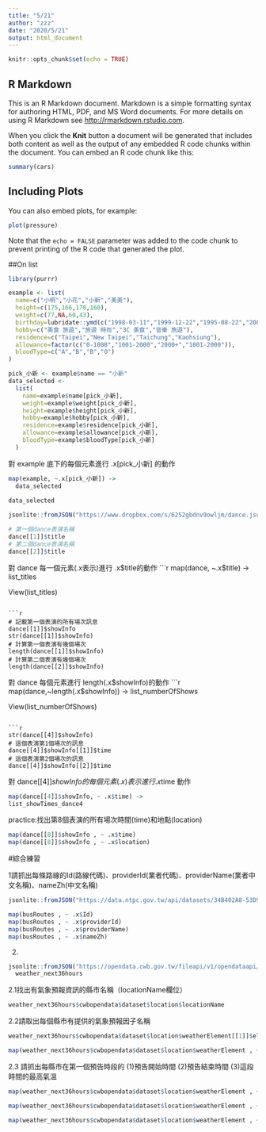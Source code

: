 ```yaml
---
title: "5/21"
author: "zzz"
date: "2020/5/21"
output: html_document
---
```


```r
knitr::opts_chunk$set(echo = TRUE)
```

## R Markdown

This is an R Markdown document. Markdown is a simple formatting syntax for authoring HTML, PDF, and MS Word documents. For more details on using R Markdown see <http://rmarkdown.rstudio.com>.

When you click the **Knit** button a document will be generated that includes both content as well as the output of any embedded R code chunks within the document. You can embed an R code chunk like this:

```r
summary(cars)
```

## Including Plots

You can also embed plots, for example:

```r
plot(pressure)
```

Note that the `echo = FALSE` parameter was added to the code chunk to prevent printing of the R code that generated the plot.


##On list

```r
library(purrr)
```

```r
example <- list(
  name=c("小明","小花","小新","美美"),
  height=c(175,166,170,160),
  weight=c(77,NA,60,43),
  birthday=lubridate::ymd(c("1998-03-11","1999-12-22","1995-08-22","2001-10-10")),
  hobby=c("美食 旅遊","旅遊 時尚","3C 美食","音樂 旅遊"),
  residence=c("Taipei","New Taipei","Taichung","Kaohsiung"),
  allowance=factor(c("0-1000","1001-2000","2000+","1001-2000")),
  bloodType=c("A","B","B","O")
)
```

```r
pick_小新 <- example$name == "小新"
data_selected <- 
  list(
    name=example$name[pick_小新],
    weight=example$weight[pick_小新],
    height=example$height[pick_小新],
    hobby=example$hobby[pick_小新],
    residence=example$residence[pick_小新],
    allowance=example$allowance[pick_小新],
    bloodType=example$bloodType[pick_小新]
  )
```

對 example 底下的每個元素進行
.x[pick_小新] 的動作
```r
map(example, ~.x[pick_小新]) -> 
  data_selected 
  
data_selected
```


```r
jsonlite::fromJSON("https://www.dropbox.com/s/6252gbdnv9owljm/dance.json?dl=1", simplifyDataFrame = F) -> dance
```

```r
# 第一個dance表演名稱
dance[[1]]$title
# 第二個dance表演名稱
dance[[2]]$title
```

對 dance 每一個元素(.x表示)進行
.x$title的動作
```r
map(dance, ~.x$title) ->
  list_titles

View(list_titles)
```

```r
# 記載第一個表演的所有場次訊息
dance[[1]]$showInfo
str(dance[[1]]$showInfo)
# 計算第一個表演有幾個場次
length(dance[[1]]$showInfo)
# 計算第二個表演有幾個場次
length(dance[[2]]$showInfo)
```

對 dance 每個元素進行
length(.x$showInfo)的動作
```r
map(dance,~length(.x$showInfo)) ->
  list_numberOfShows 
  
View(list_numberOfShows)
```

```r
str(dance[[4]]$showInfo)
# 這個表演第1個場次的訊息
dance[[4]]$showInfo[[1]]$time
# 這個表演第2個場次的訊息
dance[[4]]$showInfo[[2]]$time
```

對 dance[[4]]$showInfo 的每個元素(.x)表示
進行 .x$time 動作
```r
map(dance[[4]]$showInfo, ~ .x$time) ->
list_showTimes_dance4
```

practice:找出第8個表演的所有場次時間(time)和地點(location)
```r
map(dance[[8]]$showInfo , ~ .x$time)
map(dance[[8]]$showInfo , ~ .x$location)
```

#綜合練習

1請抓出每條路線的Id(路線代碼)、providerId(業者代碼)、providerName(業者中文名稱)、nameZh(中文名稱)
```r
jsonlite::fromJSON("https://data.ntpc.gov.tw/api/datasets/34B402A8-53D9-483D-9406-24A682C2D6DC/json/preview", simplifyDataFrame = F) -> busRoutes

map(busRoutes , ~ .x$Id)
map(busRoutes , ~ .x$providerId)
map(busRoutes , ~ .x$providerName)
map(busRoutes , ~ .x$nameZh)
```

2.
```r
jsonlite::fromJSON("https://opendata.cwb.gov.tw/fileapi/v1/opendataapi/F-C0032-001?Authorization=rdec-key-123-45678-011121314&format=JSON") ->
  weather_next36hours
```

2.1找出有氣象預報資訊的縣市名稱（locationName欄位）
```r
weather_next36hours$cwbopendata$dataset$location$locationName
```

2.2請取出每個縣市有提供的氣象預報因子名稱
```r
weather_next36hours$cwbopendata$dataset$location$weatherElement[[1]]$elementName 

map(weather_next36hours$cwbopendata$dataset$location$weatherElement , ~ .x$elementName)
```

2.3 請抓出每縣市在第一個預告時段的
    (1)預告開始時間
    (2)預告結束時間
    (3)這段時間的最高氣溫
```r
map(weather_next36hours$cwbopendata$dataset$location$weatherElement , ~ .x$time[[1]]$startTime)

map(weather_next36hours$cwbopendata$dataset$location$weatherElement , ~ .x$time[[1]]$endTime)

map(weather_next36hours$cwbopendata$dataset$location$weatherElement , ~ .x$time[[1]]$parameter$parameterValue)
```


















